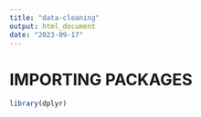 ```yaml
---
title: "data-cleaning"
output: html_document
date: "2023-09-17"
---
```


# IMPORTING PACKAGES
```r
library(dplyr)
```


